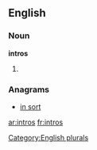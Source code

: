 ==English==

===Noun===
'''intros'''

# {{plural of|[[intro]]}}

===Anagrams===
* [[in sort#English|in sort]]

[[Category:English plurals]]

[[ar:intros]]
[[fr:intros]]